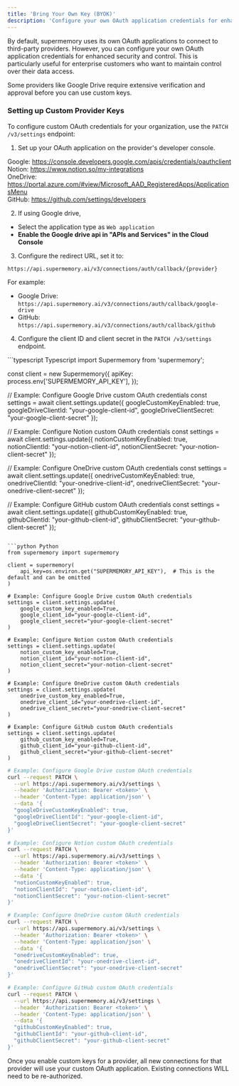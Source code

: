 ```yaml
---
title: 'Bring Your Own Key (BYOK)'
description: 'Configure your own OAuth application credentials for enhanced security and control'
---
```


By default, supermemory uses its own OAuth applications to connect to third-party providers. However, you can configure your own OAuth application credentials for enhanced security and control. This is particularly useful for enterprise customers who want to maintain control over their data access.

<Danger>
  Some providers like Google Drive require extensive verification and approval before you can use custom keys.
</Danger>

### Setting up Custom Provider Keys

To configure custom OAuth credentials for your organization, use the `PATCH /v3/settings` endpoint:

1. Set up your OAuth application on the provider's developer console.

Google: https://console.developers.google.com/apis/credentials/oauthclient \
Notion: https://www.notion.so/my-integrations \
OneDrive: https://portal.azure.com/#view/Microsoft_AAD_RegisteredApps/ApplicationsMenu \
GitHub: https://github.com/settings/developers 

2. If using Google drive, 

- Select the application type as `Web application`
- **Enable the Google drive api in "APIs and Services" in the Cloud Console**

3. Configure the redirect URL, set it to:

```
https://api.supermemory.ai/v3/connections/auth/callback/{provider}
```

For example:
- Google Drive: `https://api.supermemory.ai/v3/connections/auth/callback/google-drive`
- GitHub: `https://api.supermemory.ai/v3/connections/auth/callback/github`

4. Configure the client ID and client secret in the `PATCH /v3/settings` endpoint.

<CodeGroup>
```typescript Typescript
import Supermemory from 'supermemory';

const client = new Supermemory({
  apiKey: process.env['SUPERMEMORY_API_KEY'],
});

// Example: Configure Google Drive custom OAuth credentials
const settings = await client.settings.update({
  googleCustomKeyEnabled: true,
  googleDriveClientId: "your-google-client-id",
  googleDriveClientSecret: "your-google-client-secret"
});

// Example: Configure Notion custom OAuth credentials
const settings = await client.settings.update({
  notionCustomKeyEnabled: true,
  notionClientId: "your-notion-client-id",
  notionClientSecret: "your-notion-client-secret"
});

// Example: Configure OneDrive custom OAuth credentials
const settings = await client.settings.update({
  onedriveCustomKeyEnabled: true,
  onedriveClientId: "your-onedrive-client-id",
  onedriveClientSecret: "your-onedrive-client-secret"
});

// Example: Configure GitHub custom OAuth credentials
const settings = await client.settings.update({
  githubCustomKeyEnabled: true,
  githubClientId: "your-github-client-id",
  githubClientSecret: "your-github-client-secret"
});
```

```python Python
from supermemory import supermemory

client = supermemory(
    api_key=os.environ.get("SUPERMEMORY_API_KEY"),  # This is the default and can be omitted
)

# Example: Configure Google Drive custom OAuth credentials
settings = client.settings.update(
    google_custom_key_enabled=True,
    google_client_id="your-google-client-id",
    google_client_secret="your-google-client-secret"
)

# Example: Configure Notion custom OAuth credentials
settings = client.settings.update(
    notion_custom_key_enabled=True,
    notion_client_id="your-notion-client-id",
    notion_client_secret="your-notion-client-secret"
)

# Example: Configure OneDrive custom OAuth credentials
settings = client.settings.update(
    onedrive_custom_key_enabled=True,
    onedrive_client_id="your-onedrive-client-id",
    onedrive_client_secret="your-onedrive-client-secret"
)

# Example: Configure GitHub custom OAuth credentials
settings = client.settings.update(
    github_custom_key_enabled=True,
    github_client_id="your-github-client-id",
    github_client_secret="your-github-client-secret"
)
```

```bash cURL
# Example: Configure Google Drive custom OAuth credentials
curl --request PATCH \
  --url https://api.supermemory.ai/v3/settings \
  --header 'Authorization: Bearer <token>' \
  --header 'Content-Type: application/json' \
  --data '{
  "googleDriveCustomKeyEnabled": true,
  "googleDriveClientId": "your-google-client-id",
  "googleDriveClientSecret": "your-google-client-secret"
}'

# Example: Configure Notion custom OAuth credentials
curl --request PATCH \
  --url https://api.supermemory.ai/v3/settings \
  --header 'Authorization: Bearer <token>' \
  --header 'Content-Type: application/json' \
  --data '{
  "notionCustomKeyEnabled": true,
  "notionClientId": "your-notion-client-id",
  "notionClientSecret": "your-notion-client-secret"
}'

# Example: Configure OneDrive custom OAuth credentials
curl --request PATCH \
  --url https://api.supermemory.ai/v3/settings \
  --header 'Authorization: Bearer <token>' \
  --header 'Content-Type: application/json' \
  --data '{
  "onedriveCustomKeyEnabled": true,
  "onedriveClientId": "your-onedrive-client-id",
  "onedriveClientSecret": "your-onedrive-client-secret"
}'

# Example: Configure GitHub custom OAuth credentials
curl --request PATCH \
  --url https://api.supermemory.ai/v3/settings \
  --header 'Authorization: Bearer <token>' \
  --header 'Content-Type: application/json' \
  --data '{
  "githubCustomKeyEnabled": true,
  "githubClientId": "your-github-client-id",
  "githubClientSecret": "your-github-client-secret"
}'
```
</CodeGroup>

<Warning>
  Once you enable custom keys for a provider, all new connections for that provider will use your custom OAuth application. Existing connections WILL need to be re-authorized.
</Warning>
